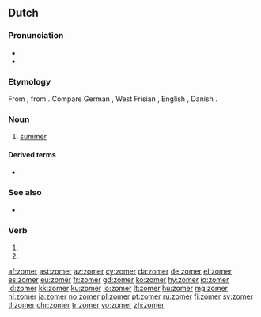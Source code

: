 ==Dutch==

===Pronunciation===
* {{IPA|/ˈzoːmər/|lang=nl}}
* {{audio|Nl-zomer.ogg|audio|lang=nl}}

===Etymology===
From {{inh|nl|odt|*sumar}}, from {{inh|nl|gem-pro|*sumaraz}}. Compare German {{m|de|Sommer}}, West Frisian {{m|fy|simmer}}, English {{m|en|summer}}, Danish {{m|da|sommer}}.

===Noun===
{{nl-noun|m|-s|zomertje}}

# [[summer]]

====Derived terms====
* {{l|nl|zomers}}

===See also===
* {{list:seasons/nl}}

===Verb===
{{nl-verb-form}}

# {{nl-verb form of|p=1|n=sg|t=pres|m=ind|zomeren}}
# {{nl-verb form of|m=imp|zomeren}}

[[af:zomer]]
[[ast:zomer]]
[[az:zomer]]
[[cy:zomer]]
[[da:zomer]]
[[de:zomer]]
[[el:zomer]]
[[es:zomer]]
[[eu:zomer]]
[[fr:zomer]]
[[gd:zomer]]
[[ko:zomer]]
[[hy:zomer]]
[[io:zomer]]
[[id:zomer]]
[[kk:zomer]]
[[ku:zomer]]
[[lo:zomer]]
[[lt:zomer]]
[[hu:zomer]]
[[mg:zomer]]
[[nl:zomer]]
[[ja:zomer]]
[[no:zomer]]
[[pl:zomer]]
[[pt:zomer]]
[[ru:zomer]]
[[fi:zomer]]
[[sv:zomer]]
[[tl:zomer]]
[[chr:zomer]]
[[tr:zomer]]
[[vo:zomer]]
[[zh:zomer]]